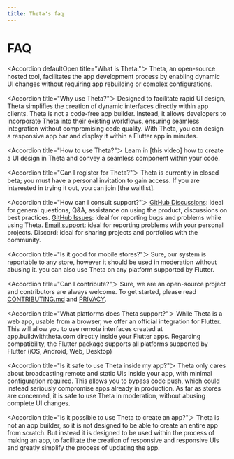 ```yaml
---
title: Theta's faq
---
```


# FAQ

<Accordion defaultOpen title="What is Theta."＞
Theta, an open-source hosted tool, facilitates the app development process by enabling dynamic UI changes without requiring app rebuilding or complex configurations.
</Accordion>
           
<Accordion title="Why use Theta?"＞
Designed to facilitate rapid UI design, Theta simplifies the creation of dynamic interfaces directly within app clients. Theta is not a code-free app builder. Instead, it allows developers to incorporate Theta into their existing workflows, ensuring seamless integration without compromising code quality. With Theta, you can design a responsive app bar and display it within a Flutter app in minutes.
</Accordion>

<Accordion title="How to use Theta?"＞
Learn in [this video] how to create a UI design in Theta and convey a seamless component within your code.
</Accordion>

<Accordion title="Can I register for Theta?"＞
Theta is currently in closed beta; you must have a personal invitation to gain access. If you are interested in trying it out, you can join [the waitlist].
</Accordion>

<Accordion title="How can I consult support?"＞
[GitHub Discussions](https://github.com/buildwiththeta/buildwiththeta/discussions): ideal for general questions, Q&A, assistance on using the product, discussions on best practices.
[GitHub Issues](https://github.com/buildwiththeta/buildwiththeta/issues): ideal for reporting bugs and problems while using Theta.
[Email support](https://app.buildwiththeta.com): ideal for reporting problems with your personal projects.
Discord: ideal for sharing projects and portfolios with the community.
</Accordion>

<Accordion title="Is it good for mobile stores?"＞
Sure, our system is reportable to any store, however it should be used in moderation without abusing it. you can also use Theta on any platform supported by Flutter.
</Accordion>

<Accordion title="Can I contribute?"＞
Sure, we are an open-source project and contributors are always welcome. To get started, please read [CONTRIBUTING.md](https://github.com/buildwiththeta/buildwiththeta/blob/main/CONTRIBUTING.md) and [PRIVACY](https://github.com/buildwiththeta/buildwiththeta/blob/main/LICENSE).
</Accordion>
           
<Accordion title="What platforms does Theta support?"＞
While Theta is a web app, usable from a browser, we offer an official integration for Flutter. This will allow you to use remote interfaces created at app.buildwiththeta.com directly inside your Flutter apps. Regarding compatibility, the Flutter package supports all platforms supported by Flutter (iOS, Android, Web, Desktop)
</Accordion>
            
<Accordion title="Is it safe to use Theta inside my app?"＞
Theta only cares about broadcasting remote and static UIs inside your app, with minimal configuration required. This allows you to bypass code push, which could instead seriously compromise apps already in production.
As far as stores are concerned, it is safe to use Theta in moderation, without abusing complete UI changes.
</Accordion>

<Accordion title="Is it possible to use Theta to create an app?"＞
Theta is not an app builder, so it is not designed to be able to create an entire app from scratch. But instead it is designed to be used within the process of making an app, to facilitate the creation of responsive and responsive UIs and greatly simplify the process of updating the app.
</Accordion>
